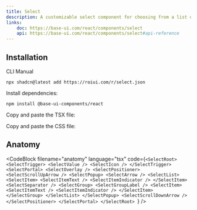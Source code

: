 ```yaml
---
title: Select
description: A customizable select component for choosing from a list of options.
links:
    doc: https://base-ui.com/react/components/select
    api: https://base-ui.com/react/components/select#api-reference
---
```


<ComponentPreview name="select-demo" />

## Installation

<InstallationTabs>

<InstallationTabsList>
    <InstallationTabsTrigger value="cli">CLI</InstallationTabsTrigger>
    <InstallationTabsTrigger value="manual">Manual</InstallationTabsTrigger>
</InstallationTabsList>

<InstallationTabsContent value="cli">

```package-install
npx shadcn@latest add https://roiui.com/r/select.json
```

</InstallationTabsContent>

<InstallationTabsContent value="manual" data-manual="true">

Install dependencies:

```package-install
npm install @base-ui-components/react
```

Copy and paste the TSX file:

<ComponentSource
    src="registry/brook/ui/select/select.tsx"
    title="components/ui/select.tsx"
    collapsible={true}
/>

Copy and paste the CSS file:

<ComponentSource
    src="registry/brook/ui/select/select.module.css"
    title="components/ui/select.module.css"
    language="css"
    collapsible={true}
/>

</InstallationTabsContent>

</InstallationTabs>

## Anatomy

<CodeBlock
filename="anatomy"
  language="tsx"
  code={`<SelectRoot>
    <SelectTrigger>
        <SelectValue />
        <SelectIcon />
    </SelectTrigger>
    <SelectPortal>
        <SelectOverlay />
        <SelectPositioner>
            <SelectScrollUpArrow />
            <SelectPopup>
                <SelectArrow />
                <SelectList>
                    <SelectItem>
                        <SelectItemText />
                        <SelectItemIndicator />
                    </SelectItem>
                    <SelectSeparator />
                    <SelectGroup>
                        <SelectGroupLabel />
                        <SelectItem>
                            <SelectItemText />
                            <SelectItemIndicator />
                        </SelectItem>
                    </SelectGroup>
                </SelectList>
            </SelectPopup>
            <SelectScrollDownArrow />
        </SelectPositioner>
    </SelectPortal>
</SelectRoot>
`} />
